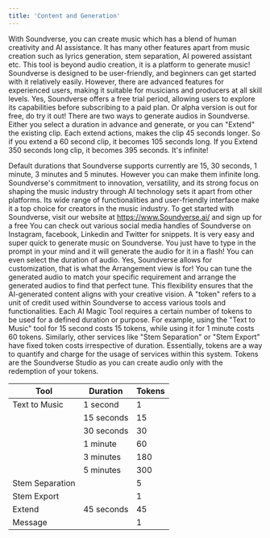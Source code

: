 ```yaml
---
title: 'Content and Generation'
---
```

<Accordion title="What can I do with Soundverse?">
 With Soundverse, you can create music which has a blend of human creativity and AI assistance. It has many other features apart from music creation such as lyrics generation, stem separation, AI powered assistant etc. This tool is beyond audio creation, it is a platform to generate music!
</Accordion>
<Accordion title="Is Soundverse easy to use for beginners?">
  Soundverse is designed to be user-friendly, and beginners can get started with it relatively easily. However, there are advanced features for experienced users, making it suitable for musicians and producers at all skill levels.
</Accordion>
<Accordion title="Is there a free trial available?">
 Yes, Soundverse offers a free trial period, allowing users to explore its capabilities before subscribing to a paid plan. Or alpha version is out for free, do try it out!
</Accordion>
<Accordion title="What is the maximum length per track?">
 There are two ways to generate audios in Soundverse. Either you select a duration in advance and generate, or you can "Extend" the existing clip. Each extend actions, makes the clip 45 seconds longer. So if you extend a 60 second clip, it becomes 105 seconds long. If you Extend 350 seconds long clip, it becomes 395 seconds. It's infinite!

 Default durations that Soundverse supports currently are 15, 30 seconds, 1 minute, 3 minutes and 5 minutes. However you can make them infinite long. 
</Accordion>
<Accordion title="What sets Soundverse apart from other AI music platforms? ">
 Soundverse's commitment to innovation, versatility, and its strong focus on shaping the music industry through AI technology sets it apart from other platforms. Its wide range of functionalities and user-friendly interface make it a top choice for creators in the music industry.
</Accordion>
<Accordion title="How can I get started with Soundverse?">
 To get started with Soundverse, visit our website at https://www.Soundverse.ai/ and sign up for a free
</Accordion>
<Accordion title="Where can I get tutorial or snippets of Soundverse?">
  You can check out various social media handles of Soundverse on Instagram, facebook, Linkedin and Twitter for snippets.
</Accordion>
<Accordion title="How do I generate music in Soundverse? ">
 It is very easy and super quick to generate music on Soundverse. You just have to type in the prompt in your mind and it will generate the audio for it in a flash! You can even select the duration of audio.
</Accordion>
<Accordion title="Can I customize the audio generated by Soundverse?">
  Yes, Soundverse allows for customization, that is what the Arrangement view is for! You can tune the generated audio to match your specific requirement and arrange the generated audios to find that perfect tune. This flexibility ensures that the AI-generated content aligns with your creative vision.
</Accordion>
<Accordion title="What is a token?">
  A "token" refers to a unit of credit used within Soundverse to access various tools and functionalities. Each AI Magic Tool requires a certain number of tokens to be used for a defined duration or purpose. For example, using the "Text to Music" tool for 15 second costs 15 tokens, while using it for 1 minute costs 60 tokens. Similarly, other services like "Stem Separation" or "Stem Export" have fixed token costs irrespective of duration. Essentially, tokens are a way to quantify and charge for the usage of services within this system.
</Accordion>
<Accordion title="What is the value of tokens?">
 Tokens are the  Soundverse Studio as you can create audio only with the redemption of your tokens.


| Tool            | Duration |   Tokens  |
| --------------- | -------- | ----------|
| Text to Music   | 1 second | 1         |
|                 |15 seconds|15         |
|                 |30 seconds|30         |
|                 |1 minute  |60         |
|                 |3 minutes |180        |
|                 |5 minutes |300        |
| Stem Separation |          |5          |
| Stem Export     |          |1          |
| Extend          |45 seconds| 45        |
| Message         |          | 1         |

</Accordion>